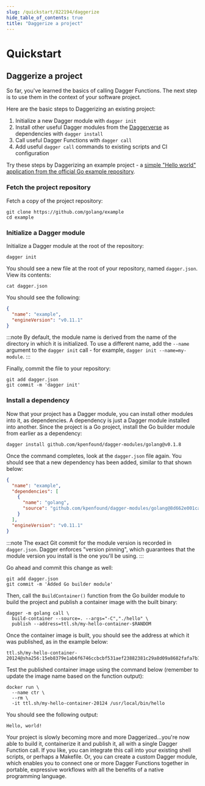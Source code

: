 ```yaml
---
slug: /quickstart/822194/daggerize
hide_table_of_contents: true
title: "Daggerize a project"
---
```


# Quickstart

## Daggerize a project

So far, you've learned the basics of calling Dagger Functions. The next step is to use them in the context of your software project.

Here are the basic steps to Daggerizing an existing project:

1. Initialize a new Dagger module with `dagger init`
2. Install other useful Dagger modules from the [Daggerverse](./183917-daggerverse.mdx) as dependencies with `dagger install`
3. Call useful Dagger Functions with `dagger call`
4. Add useful `dagger call` commands to existing scripts and CI configuration

Try these steps by Daggerizing an example project - a [simple "Hello world" application from the official Go example repository](https://github.com/golang/example).

### Fetch the project repository

Fetch a copy of the project repository:

```shell
git clone https://github.com/golang/example
cd example
```

### Initialize a Dagger module

Initialize a Dagger module at the root of the repository:

```shell
dagger init
```

You should see a new file at the root of your repository, named `dagger.json`. View its contents:

```shell
cat dagger.json
```

You should see the following:

```json
{
  "name": "example",
  "engineVersion": "v0.11.1"
}
```

:::note
By default, the module name is derived from the name of the directory in which it is initialized. To use a different name, add the `--name` argument to the `dagger init` call - for example, `dagger init --name=my-module`.
:::

Finally, commit the file to your repository:

```shell
git add dagger.json
git commit -m 'dagger init'
```

### Install a dependency

Now that your project has a Dagger module, you can install other modules into it, as dependencies. A dependency is just a Dagger module installed into another. Since the project is a Go project, install the Go builder module from earlier as a dependency:

```shell
dagger install github.com/kpenfound/dagger-modules/golang@v0.1.8
```

Once the command completes, look at the `dagger.json` file again. You should see that a new dependency has been added, similar to that shown below:

```json
{
  "name": "example",
  "dependencies": [
    {
      "name": "golang",
      "source": "github.com/kpenfound/dagger-modules/golang@8d662e001caf8c16253226d0d456f2f0f374f009"
    }
  ],
  "engineVersion": "v0.11.1"
}
```

:::note
The exact Git commit for the module version is recorded in `dagger.json`. Dagger enforces "version pinning", which guarantees that the module version you install is the one you'll be using.
:::

Go ahead and commit this change as well:

```shell
git add dagger.json
git commit -m 'Added Go builder module'
```

Then, call the `BuildContainer()` function from the Go builder module to build the project and publish a container image with the built binary:

```shell
dagger -m golang call \
  build-container --source=. --args="-C","./hello" \
  publish --address=ttl.sh/my-hello-container-$RANDOM
```

Once the container image is built, you should see the address at which it was published, as in the example below:

```
ttl.sh/my-hello-container-20124@sha256:15eb8379e1ab6f6746ccbcbf531aef23882381c29a8d09a8682fafa7b1adf467
```

Test the published container image using the command below (remember to update the image name based on the function output):

```shell
docker run \
  --name ctr \
  --rm \
  -it ttl.sh/my-hello-container-20124 /usr/local/bin/hello
```

You should see the following output:

```
Hello, world!
```

Your project is slowly becoming more and more Daggerized...you're now able to build it, containerize it and publish it, all with a single Dagger Function call. If you like, you can integrate this call into your existing shell scripts, or perhaps a Makefile. Or, you can create a custom Dagger module, which enables you to connect one or more Dagger Functions together in portable, expressive workflows with all the benefits of a native programming language.
